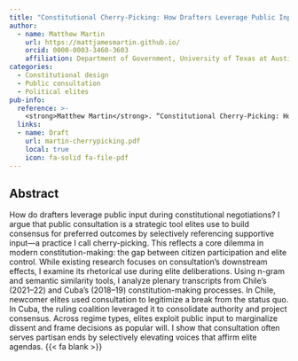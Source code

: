 ```yaml
---
title: "Constitutional Cherry-Picking: How Drafters Leverage Public Input in Constitution-Making"
author:
  - name: Matthew Martin
    url: https://mattjamesmartin.github.io/
    orcid: 0000-0003-3460-3603
    affiliation: Department of Government, University of Texas at Austin
categories: 
  - Constitutional design
  - Public consultation 
  - Political elites
pub-info:
  reference: >-
    <strong>Matthew Martin</strong>. “Constitutional Cherry-Picking: How Drafters Leverage Public Input in Constitution-Making.”
  links:
  - name: Draft
    url: martin-cherrypicking.pdf
    local: true
    icon: fa-solid fa-file-pdf
---
```


## Abstract

How do drafters leverage public input during constitutional negotiations? I argue that public consultation is a strategic tool elites use to build consensus for preferred outcomes by selectively referencing supportive input—a practice I call cherry-picking. This reflects a core dilemma in modern constitution-making: the gap between citizen participation and elite control. While existing research focuses on consultation’s downstream effects, I examine its rhetorical use during elite deliberations. Using n-gram and semantic similarity tools, I analyze plenary transcripts from Chile’s (2021–22) and Cuba’s (2018–19) constitution-making processes. In Chile, newcomer elites used consultation to legitimize a break from the status quo. In Cuba, the ruling coalition leveraged it to consolidate authority and project consensus. Across regime types, elites exploit public input to marginalize dissent and frame decisions as popular will. I show that consultation often serves partisan ends by selectively elevating voices that affirm elite agendas. {{< fa blank >}}
